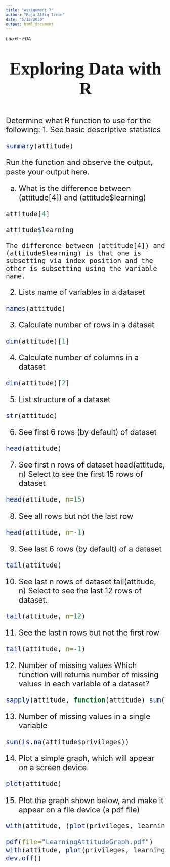 ```yaml
---
title: "Assignment 7"
author: "Raja Alfiq Izrin"
date: "5/12/2020"
output: html_document
---
```


_Lab 6 - EDA_

<center>
<p style = "font-family:forte;font-size:55px">
__Exploring Data with R__
</center>
</p>

<font size= "5">
Determine what R function to use for the following:
1.	See basic descriptive statistics
```r
summary(attitude)
```
Run the function and observe the output, paste your output here.

a)	What is the difference between (attitude[4]) and (attitude$learning)
```r
attitude[4]
```
```r
attitude$learning
```
    The difference between (attitude[4]) and (attitude$learning) is that one is subsetting via index position and the other is subsetting using the variable name.

2.	Lists name of variables in a dataset
```r
names(attitude)
```

3.	Calculate number of rows in a dataset
```r
dim(attitude)[1]
```

4.	Calculate number of columns in a dataset
```r
dim(attitude)[2]
```

5.	List structure of a dataset
```r
str(attitude)
```

6.	See first 6 rows (by default) of dataset
```r
head(attitude)
```

7.	See first n rows of dataset
    head(attitude, n)
Select to see the first 15 rows of dataset
```r
head(attitude, n=15)
```
8.	See all rows but not the last row
```r
head(attitude, n=-1)
```

9.	See last 6 rows (by default) of a dataset
```r
tail(attitude)
```

10.	See last n rows of dataset
    tail(attitude, n)
Select to see the last 12 rows of dataset.
```r
tail(attitude, n=12)
```

11.	See the last n rows but not the first row
```r
tail(attitude, n=-1)
```

12.	Number of missing values
Which function will returns number of missing values in each variable of a dataset?
```r
sapply(attitude, function(attitude) sum(is.na(attitude)))
```

13.	Number of missing values in a single variable
```r
sum(is.na(attitude$privileges))
```

14.	Plot a simple graph, which will appear on a screen device.
```r
plot(attitude)
```

15.	Plot the graph shown below, and make it appear on a file device (a pdf file)
```r
with(attitude, (plot(privileges, learning, main="Learning Attitude", xlab = "Privileges", ylab = "Learning")))
```
```r
pdf(file="LearningAttitudeGraph.pdf")
with(attitude, plot(privileges, learning, main="Learning Attitude"))
dev.off()
```